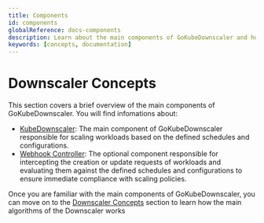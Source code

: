 ```yaml
---
title: Components
id: components
globalReference: docs-components
description: Learn about the main components of GoKubeDownscaler and how they work
keywords: [concepts, documentation]
---
```



# Downscaler Concepts

This section covers a brief overview of the main components of GoKubeDownscaler.
You will find infomations about:

- [KubeDownscaler](ref:docs-components-kube-downscaler): The main component of GoKubeDownscaler responsible for scaling workloads based on
  the defined schedules and configurations.
- [Webhook Controller](ref:docs-components-webhook-controller): The optional component responsible for intercepting the creation or update
  requests of workloads and evaluating them against the defined schedules and configurations to ensure immediate compliance with scaling policies.

Once you are familiar with the main components of GoKubeDownscaler, you can move on to the [Downscaler Concepts](ref:docs-downscaler)
section to learn how the main algorithms of the Downscaler works

<DocCardList />
